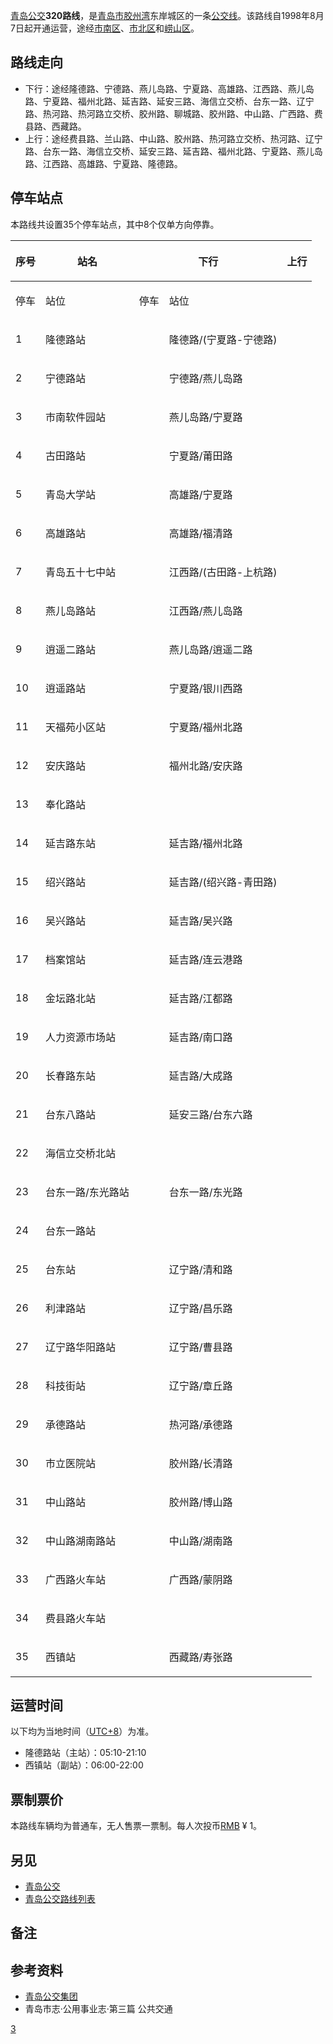 {{Infobox Bus Route 
| image= [[File:SWB6121EV6+320.jpg|250px]]<br>[[File:SWB6115Q7-3+320.jpg|250px]]
| number= 320路线
| operator= [[青岛公交#青岛公交集团|公交]]隧道巴士第七分公司
| garage= 隆德路场站
| length= 17.6 [[千米|km]]
| time= 
| start= 隆德路站
| via= 
| end= 西镇站
| frequency= 
| Other_route= 
| vehicle= 上海申沃 SWB6121EV6、SWB6115Q7-3
| Fare= RMB ¥ 1
| Section_Fare1=
| Section_Fare2=
| compete= 
| bgcolor= green
| fontcolor= white
}}
[[青岛公交|青岛公交]]'''320路线'''，是[[青岛市|青岛市]][[胶州湾|胶州湾]]东岸城区的一条[[青岛公交路线列表|公交线]]。该路线自1998年8月7日起开通运营，途经[[市南区|市南区]]、[[市北区|市北区]]和[[崂山区|崂山区]]{{参|name=地图|{{cite|url=http://ditu.amap.com/search?query=320%E8%B7%AF&city=370200|title=高德地图 青岛320路|publisher=高德地图|accessdate=2016-10-20|archive-date=2016-10-21|archive-url=https://web.archive.org/web/20161021000938/http://ditu.amap.com/search?query=320%E8%B7%AF&city=370200|dead-url=no}}}}。

==路线走向==
*下行：途经隆德路、宁德路、燕儿岛路、宁夏路、高雄路、江西路、燕儿岛路、宁夏路、福州北路、延吉路、延安三路、海信立交桥、台东一路、辽宁路、热河路、热河路立交桥、胶州路、聊城路、胶州路、中山路、广西路、费县路、西藏路。
*上行：途经费县路、兰山路、中山路、胶州路、热河路立交桥、热河路、辽宁路、台东一路、海信立交桥、延安三路、延吉路、福州北路、宁夏路、燕儿岛路、江西路、高雄路、宁夏路、隆德路。{{参|{{cite|url=http://epaper.qingdaonews.com/html/qdrb/20120106/qdrb362568.html|title=公交320、322路线调整|publisher=青岛新闻网-青岛日报|date=2012-01-06|accessdate=2016-09-20|archive-date=2016-10-20|archive-url=https://web.archive.org/web/20161020173713/http://epaper.qingdaonews.com/html/qdrb/20120106/qdrb362568.html|dead-url=no}}}}{{参|name=指南|{{cite|author=青岛公交集团有限责任公司|title=青岛市公共交通汽电车乘车指南|location=青岛|publisher=青岛出版社|date=2002-05|isbn=7543620901}}}}{{参|name=新闻网A|{{cite|url=http://news.qingdaonews.com/qingdao/2014-11/19/content_10777421.htm|title=权威版青岛公交线路站点大全出炉 出门不迷路|publisher=青岛日报-青报网|date=2014-11-19|accessdate=2016-10-13|archive-date=2020-12-20|archive-url=https://web.archive.org/web/20201220001225/http://news.qingdaonews.com/qingdao/2014-11/19/content_10777421.htm|dead-url=no}}}}{{参|name=地图}}

==停车站点==
本路线共设置35个停车站点，其中8个仅单方向停靠。{{参|name=指南}}{{参|name=官网|{{cite|url=http://www.qdbus.com.cn/web/XianLuList2.aspx?type=320|title=智能出行 > 线路站点 > 320路|publisher=青岛公交集团网站|access-date=2016-09-18|archive-url=https://web.archive.org/web/20161021003709/http://www.qdbus.com.cn/web/XianLuList2.aspx?type=320|archive-date=2016-10-21|dead-url=yes}}}}{{参|name=新闻网|{{cite|url=http://travel.qingdaonews.com/gongjiao/320road.html|title=青岛320路公交车路线|publisher=青岛新闻网|accessdate=2016-10-20|archive-date=2018-03-14|archive-url=https://web.archive.org/web/20180314141812/http://travel.qingdaonews.com/gongjiao/320road.html|dead-url=no}}}}{{参|name=新闻网A}}
{| class="wikitable" 
!rowspan="2" |序号!!rowspan="2" |站名!!colspan="2" |下行!!colspan="2" |上行!!rowspan="2" |换乘地铁
|-
!停车!!站位!!停车!!站位
|-
|1||隆德路站||{{QP|下}}{{QP|bus}}||隆德路/(宁夏路-宁德路)||{{QP|上}}{{QP|bus}}||隆德路/(宁夏路-宁德路)||[[隆德路站_(青岛地铁)|隆德路站]]（{{QM|7短}}）
|-
|2||宁德路站||{{QP|下}}{{QP|bus}}||宁德路/燕儿岛路||||||
|-
|3||市南软件园站||{{QP|下}}{{QP|bus}}||燕儿岛路/宁夏路||||||
|-
|4||古田路站||{{QP|下}}{{QP|bus}}||宁夏路/莆田路||{{QP|上}}{{QP|bus}}||宁夏路/古田路||
|-
|5||青岛大学站||{{QP|下}}{{QP|bus}}||高雄路/宁夏路||{{QP|上}}{{QP|bus}}||宁夏路/仙游路||
|-
|6||高雄路站||{{QP|下}}{{QP|bus}}||高雄路/福清路||{{QP|上}}{{QP|bus}}||高雄路/金门路||
|-
|7||青岛五十七中站||{{QP|下}}{{QP|bus}}||江西路/(古田路-上杭路)||{{QP|上}}{{QP|bus}}||江西路/(上杭路-古田路)||
|-
|8||燕儿岛路站||{{QP|下}}{{QP|bus}}||江西路/燕儿岛路||{{QP|上}}{{QP|bus}}||江西路/燕儿岛路||
|-
|9||逍遥二路站||{{QP|下}}{{QP|bus}}||燕儿岛路/逍遥二路||{{QP|上}}{{QP|bus}}||燕儿岛路/逍遥二路||
|-
|10||逍遥路站||{{QP|下}}{{QP|bus}}||宁夏路/银川西路||{{QP|上}}{{QP|bus}}||宁夏路/大尧三路||
|-
|11||天福苑小区站||{{QP|下}}{{QP|bus}}||宁夏路/福州北路||{{QP|上}}{{QP|bus}}||宁夏路/(福州南路-宏大路)||
|-
|12||安庆路站||{{QP|下}}{{QP|bus}}||福州北路/安庆路||||||
|-
|13||奉化路站||||||{{QP|上}}{{QP|bus}}||福州北路/奉化路||
|-
|14||延吉路东站||{{QP|下}}{{QP|bus}}||延吉路/福州北路||{{QP|上}}{{QP|bus}}||延吉路/福州北路||
|-
|15||绍兴路站||{{QP|下}}{{QP|bus}}||延吉路/(绍兴路-青田路)||{{QP|上}}{{QP|bus}}||延吉路/(绍兴路-青田路)||
|-
|16||吴兴路站||{{QP|下}}{{QP|bus}}||延吉路/吴兴路||{{QP|上}}{{QP|bus}}||延吉路/吴兴路||[[敦化路站|敦化路站]]（{{QM|3短}}）
|-
|17||档案馆站||{{QP|下}}{{QP|bus}}||延吉路/连云港路||{{QP|上}}{{QP|bus}}||延吉路/连云港路||
|-
|18||金坛路北站||{{QP|下}}{{QP|bus}}||延吉路/江都路{{注|实为其东侧平行无名支路}}||{{QP|上}}{{QP|bus}}||延吉路/金坛路||
|-
|19||人力资源市场站||{{QP|下}}{{QP|bus}}||延吉路/南口路||{{QP|上}}{{QP|bus}}||延吉路/南口路||
|-
|20||长春路东站||{{QP|下}}{{QP|bus}}||延吉路/大成路||{{QP|上}}{{QP|bus}}||延吉路/大成路||
|-
|21||台东八路站||{{QP|下}}{{QP|bus}}||延安三路/台东六路||{{QP|上}}{{QP|bus}}||延安三路/四平路||
|-
|22||海信立交桥北站||||||{{QP|上}}{{QP|bus}}||延安三路/东昌路||
|-
|23||台东一路/东光路站||{{QP|下}}{{QP|bus}}||台东一路/东光路||{{QP|上}}{{QP|bus}}||台东一路/东光路||[[海信桥站|海信桥站]]（{{QM|2短}}）
|-
|24||台东一路站||||||{{QP|上}}{{QP|bus}}||台东一路/万寿路||[[台东站|台东站]]（{{QM|1短}}、{{QM|2短}}）
|-
|25||台东站||{{QP|下}}{{QP|bus}}||辽宁路/清和路||{{QP|上}}{{QP|bus}}||台东一路/辽宁路||[[台东站|台东站]]（{{QM|1短}}、{{QM|2短}}）
|-
|26||利津路站||{{QP|下}}{{QP|bus}}||辽宁路/昌乐路||{{QP|上}}{{QP|bus}}||辽宁路/宁海路||[[利津路站_(青岛地铁)|利津路站]]（{{QM|2短}}）
|-
|27||辽宁路华阳路站||{{QP|下}}{{QP|bus}}||辽宁路/曹县路||{{QP|上}}{{QP|bus}}||辽宁路/松山路||
|-
|28||科技街站||{{QP|下}}{{QP|bus}}||辽宁路/章丘路||{{QP|上}}{{QP|bus}}||辽宁路/邹平路||[[泰山路站|泰山路站]]（{{QM|2短}}、{{QM|4短}}）
|-
|29||承德路站||{{QP|下}}{{QP|bus}}||热河路/承德路||{{QP|上}}{{QP|bus}}||热河路/承德路||
|-
|30||市立医院站||{{QP|下}}{{QP|bus}}||胶州路/长清路||{{QP|上}}{{QP|bus}}||胶州路/长清路||[[江苏路站_(青岛地铁)|江苏路站]]（{{QM|1短}}、{{QM|4短}}）
|-
|31||中山路站||{{QP|下}}{{QP|bus}}||胶州路/博山路||{{QP|上}}{{QP|bus}}||胶州路/芝罘路||[[中山路站_(青岛地铁)|中山路站]]（{{QM|1短}}）
|-
|32||中山路湖南路站||{{QP|下}}{{QP|bus}}||中山路/湖南路||{{QP|上}}{{QP|bus}}||中山路/湖南路||
|-
|33||广西路火车站||{{QP|下}}{{QP|bus}}||广西路/蒙阴路||||||[[青岛站|青岛站]]（{{QM|1短}}、{{QM|3短}}）
|-
|34||费县路火车站||||||{{QP|上}}{{QP|bus}}||郯城路/太平路||[[青岛站|青岛站]]（{{QM|1短}}、{{QM|3短}}）
|-
|35||西镇站||{{QP|下}}{{QP|bus}}||西藏路/寿张路||{{QP|上}}{{QP|bus}}||费县路/西藏路||[[西镇站|西镇站]]（{{QM|1短}}）
|}

==运营时间==
以下均为当地时间（[[UTC+8|UTC+8]]）为准。{{参|name=指南}}{{参|name=官网}}{{参|name=新闻网}}
*隆德路站（主站）：05:10-21:10
*西镇站（副站）：06:00-22:00

==票制票价==
{{See also|青岛公交#票制票价}}
本路线车辆均为普通车，无人售票一票制。每人次投币[[人民币|RMB]] ¥ 1。{{参|name=新闻网}}

== 另见 ==
*[[青岛公交|青岛公交]]
*[[青岛公交路线列表|青岛公交路线列表]]

==备注==
{{ReflistH}}
{{NoteFoot}}
{{ReflistF}}

== 参考资料 ==
{{ReflistH}}
* [http://www.qd-bus.com.cn/ 青岛公交集团]{{dead link|date=2018年5月 |bot=InternetArchiveBot |fix-attempted=yes }}
* 青岛市志·公用事业志·第三篇 公共交通
{{RefFoot}}
{{ReflistF}}
{{青岛公交路线}}
[[Category:青岛公交路线|3]]
